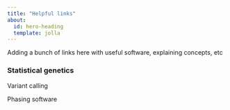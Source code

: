 ```yaml
---
title: "Helpful links"
about:
  id: hero-heading
  template: jolla
---
```


::: {#hero-heading}
<div>

Adding a bunch of links here with useful software, explaining concepts, etc

</div>
:::

### Statistical genetics 

Variant calling

Phasing software
